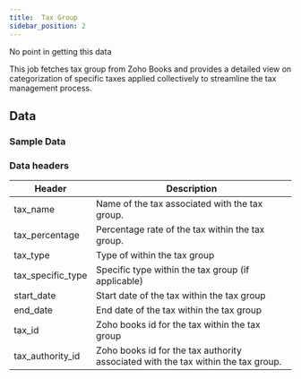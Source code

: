 ```yaml
---
title:  Tax Group
sidebar_position: 2
---
```


No point in getting this data

This job fetches tax group from Zoho Books and provides a detailed view on categorization of specific taxes applied collectively to streamline the tax management process.

<AddJob
  template="gsheet_zoho_books_db_get_tax_group"
/>

## Data

### Sample Data

<Gsheet
  src="https://docs.google.com/spreadsheets/d/1-gX-uq5YrTW-6gQJYM-mNXitEOfJLTiQCvPtV8CR1Yc/edit#gid=1411358440"
/>


### Data headers

| Header               | Description                                           |
|----------------------|-------------------------------------------------------|
| tax_name             | Name of the tax associated with the tax group.    |
| tax_percentage       | Percentage rate of the tax within the tax group.                         |
| tax_type             | Type of within the tax group                        |
| tax_specific_type    | Specific type within the tax group (if applicable)                  |
| start_date           | Start date of the tax within the tax group                               |
| end_date           | End date of the tax within the tax group                               |
| tax_id               | Zoho books id for the tax within the tax group                        |
| tax_authority_id     | Zoho books id for the tax authority associated with the tax within the tax group.       |



<!---
## Others

### Similar jobs

Similar sort of data can be achieved by using get accounting transaction job and filtering it by invoice type. 

### Reports that use this job

Here are some of the report templates that use this job: 
-->